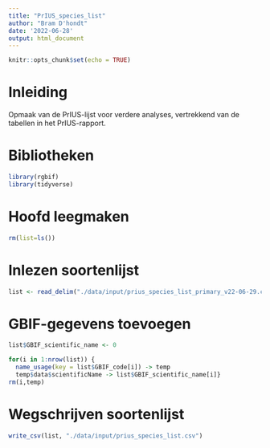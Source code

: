 ```yaml
---
title: "PrIUS_species_list"
author: "Bram D'hondt"
date: '2022-06-28'
output: html_document
---
```


```r
knitr::opts_chunk$set(echo = TRUE)
```

# Inleiding

Opmaak van de PrIUS-lijst voor verdere analyses, vertrekkend van de tabellen in het PrIUS-rapport.

# Bibliotheken

```r
library(rgbif)
library(tidyverse)
```

# Hoofd leegmaken

```r
rm(list=ls())
```

# Inlezen soortenlijst

```r
list <- read_delim("./data/input/prius_species_list_primary_v22-06-29.csv", delim = ";")
```

# GBIF-gegevens toevoegen

```r
list$GBIF_scientific_name <- 0

for(i in 1:nrow(list)) {
  name_usage(key = list$GBIF_code[i]) -> temp
  temp$data$scientificName -> list$GBIF_scientific_name[i]}
rm(i,temp)
```

# Wegschrijven soortenlijst

```r
write_csv(list, "./data/input/prius_species_list.csv")
```
